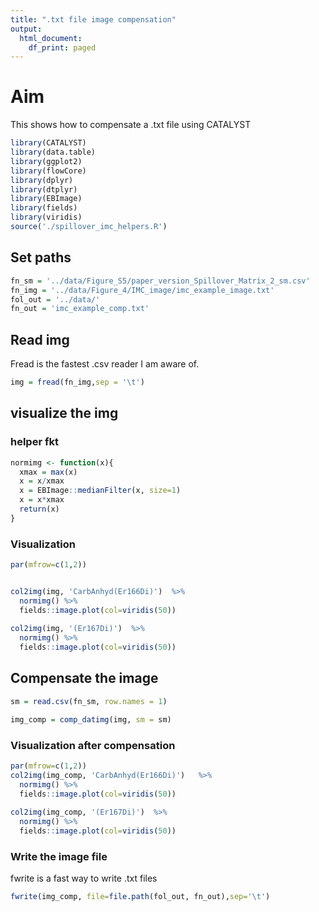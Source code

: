 ```yaml
---
title: ".txt file image compensation"
output:
  html_document:
    df_print: paged
---
```

# Aim
This shows how to compensate a .txt file using CATALYST

```r
library(CATALYST)
library(data.table)
library(ggplot2)
library(flowCore)
library(dplyr)
library(dtplyr)
library(EBImage)
library(fields)
library(viridis)
source('./spillover_imc_helpers.R')
```
## Set paths
```r
fn_sm = '../data/Figure_S5/paper_version_Spillover_Matrix_2_sm.csv'
fn_img = '../data/Figure_4/IMC_image/imc_example_image.txt'
fol_out = '../data/'
fn_out = 'imc_example_comp.txt'
```

## Read img
Fread is the fastest .csv reader I am aware of.
```r
img = fread(fn_img,sep = '\t')
```

## visualize the img

### helper fkt
```r
normimg <- function(x){
  xmax = max(x)
  x = x/xmax
  x = EBImage::medianFilter(x, size=1)
  x = x*xmax
  return(x)
}
```


### Visualization
```r
par(mfrow=c(1,2))


col2img(img, 'CarbAnhyd(Er166Di)')  %>%
  normimg() %>%
  fields::image.plot(col=viridis(50))
  
col2img(img, '(Er167Di)')  %>%
  normimg() %>%
  fields::image.plot(col=viridis(50))
```
## Compensate the image

```r
sm = read.csv(fn_sm, row.names = 1)

img_comp = comp_datimg(img, sm = sm)

```
### Visualization after compensation
```r
par(mfrow=c(1,2))
col2img(img_comp, 'CarbAnhyd(Er166Di)')   %>%
  normimg() %>%
  fields::image.plot(col=viridis(50))
  
col2img(img_comp, '(Er167Di)')  %>%
  normimg() %>%
  fields::image.plot(col=viridis(50))
```
### Write the image file

fwrite is a fast way to write .txt files
```r
fwrite(img_comp, file=file.path(fol_out, fn_out),sep='\t')
```